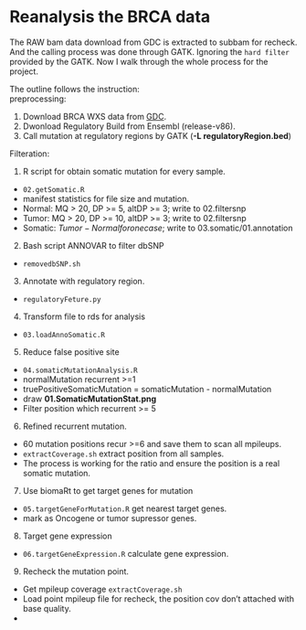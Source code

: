 # Reanalysis the BRCA data

The RAW bam data download from GDC is extracted to subbam for recheck. And the calling process was done through GATK. Ignoring the `hard filter` provided by the GATK. Now I walk through the whole process for the project.

The outline follows the instruction:  
preprocessing:

1. Download BRCA WXS data from [GDC]('https://gdc-portal.nci.nih.gov/projects/TCGA-BRCA').
2. Dwonload Regulatory Build from Ensembl (release-v86).
3. Call mutation at regulatory regions by GATK (**-L regulatoryRegion.bed**)

Filteration: 

1. R script for obtain somatic mutation for every sample.
  + `02.getSomatic.R`
  + manifest statistics for file size and mutation.
  + Normal: MQ > 20, DP >= 5, altDP >= 3; write to 02.filtersnp
  + Tumor: MQ > 20, DP >= 10, altDP >= 3; write to 02.filtersnp
  + Somatic: $Tumor -  Normal for one case$; write to 03.somatic/01.annotation
2. Bash script ANNOVAR to filter dbSNP
  + `removedbSNP.sh`
3. Annotate with regulatory region.
  + `regulatoryFeture.py`
4. Transform file to rds for analysis
  + `03.loadAnnoSomatic.R`
5. Reduce false positive site
  + `04.somaticMutationAnalysis.R`
  + normalMutation recurrent >=1
  + truePositiveSomaticMutation = somaticMutation - normalMutation
  + draw **01.SomaticMutationStat.png**
  + Filter position which recurrent >= 5
6. Refined recurrent mutation.
  + 60 mutation positions recur >=6 and save them to scan all mpileups.
  + `extractCoverage.sh` extract position from all samples. 
  + The process is working for the ratio and ensure the position is a real somatic mutation.
7. Use biomaRt to get target genes for mutation
  + `05.targetGeneForMutation.R` get nearest target genes.
  + mark as Oncogene or tumor supressor genes.
8. Target gene expression
  + `06.targetGeneExpression.R` calculate gene expression.
9. Recheck the mutation point.
  + Get mpileup coverage `extractCoverage.sh`
  + Load point mpileup file for recheck, the position cov don't attached with base quality.
  + 

 
 
 